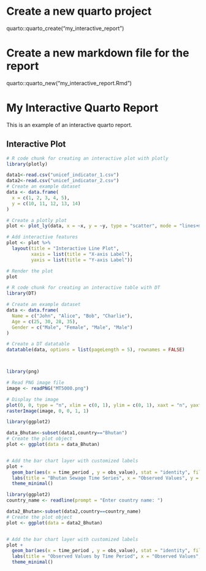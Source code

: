 



# Create a new quarto project
quarto::quarto_create("my_interactive_report")

# Create a new markdown file for the report
quarto::quarto_new("my_interactive_report.Rmd")

# My Interactive Quarto Report

This is an example of an interactive quarto report.

## Interactive Plot

```r
# R code chunk for creating an interactive plot with plotly
library(plotly)

data1<-read.csv("unicef_indicator_1.csv")
data2<-read.csv("unicef_indicator_2.csv")
# Create an example dataset
data <- data.frame(
  x = c(1, 2, 3, 4, 5),
  y = c(10, 11, 12, 13, 14)
)

# Create a plotly plot
plot <- plot_ly(data, x = ~x, y = ~y, type = "scatter", mode = "lines+markers")

# Add interactive features
plot <- plot %>% 
  layout(title = "Interactive Line Plot",
         xaxis = list(title = "X-axis Label"),
         yaxis = list(title = "Y-axis Label"))

# Render the plot
plot

# R code chunk for creating an interactive table with DT
library(DT)

# Create an example dataset
data <- data.frame(
  Name = c("John", "Alice", "Bob", "Charlie"),
  Age = c(25, 30, 28, 35),
  Gender = c("Male", "Female", "Male", "Male")
)

# Create a DT datatable
datatable(data, options = list(pageLength = 5), rownames = FALSE)




```


```r
library(png)

# Read PNG image file
image <- readPNG("MT5000.png")

# Display the image
plot(0, 0, type = "n", xlim = c(0, 1), ylim = c(0, 1), xaxt = "n", yaxt = "n", ann = FALSE)
rasterImage(image, 0, 0, 1, 1)


```




```r
library(ggplot2)

data_Bhutan<-subset(data1,country=="Bhutan")
# Create the plot object
plot <- ggplot(data = data_Bhutan)


# Add the bar chart layer with customized labels
plot +
  geom_bar(aes(x = time_period , y = obs_value), stat = "identity", fill = "Blue" ) +
  labs(title = "Bhutan Sewage Time Series", x = "Observed Values", y = "Time Period") +
  theme_minimal()
```

```r
library(ggplot2)
country_name <- readline(prompt = "Enter country name: ")

data2_Bhutan<-subset(data2,country==country_name)
# Create the plot object
plot <- ggplot(data = data2_Bhutan)


# Add the bar chart layer with customized labels
plot +
  geom_bar(aes(x = time_period , y = obs_value), stat = "identity", fill = "Pink" ) +
  labs(title = "Observed Values by Time Period", x = "Observed Values", y = "Time Period") +
  theme_minimal()
```

